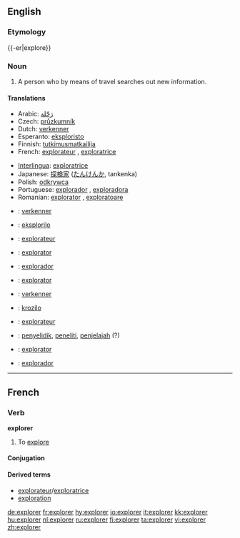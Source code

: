 {{wikipedia|dab=explorer (disambiguation)|explorer}}
==English==

===Etymology===
{{-er|explore}}

===Noun===
{{wikipedia}}
{{en-noun}}

# A person who by means of travel searches out new information.

====Translations====
{{trans-top|a person}}
*Arabic: [[رَحّلة]]
* Czech: [[průzkumník]] {{m}}
*Dutch: [[verkenner]] {{m}}
*Esperanto: [[eksploristo]]
*Finnish: [[tutkimusmatkailija]]
*French: [[explorateur]] {{m}}, [[exploratrice]] {{f}}
{{trans-mid}}
*[[Interlingua]]: [[exploratrice]] {{f}}
*Japanese: [[探検家]] ([[たんけんか]], tankenka)
*Polish: [[odkrywca]] {{m}}
*Portuguese: [[explorador]] {{m}}, [[exploradora]] {{f}}
*Romanian: [[explorator]] {{m}}, [[exploratoare]] {{f}}
{{trans-bottom}}

{{checktrans-top}}
*{{ttbc|Dutch}}: [[verkenner]] {{m}}
*{{ttbc|Esperanto}}: [[eksplorilo]]
*{{ttbc|French}}: [[explorateur]] {{m}}
*{{ttbc|Interlingua}}: [[explorator]]
*{{ttbc|Portuguese}}: [[explorador]] {{m}}
*{{ttbc|Romanian}}: [[explorator]] {{m}}
*{{ttbc|Dutch}}: [[verkenner]] {{m}}
{{trans-mid}}
*{{ttbc|Esperanto}}: [[krozilo]]
*{{ttbc|French}}: [[explorateur]] {{m}}
*{{ttbc|Indonesian}}: [[selidik|penyelidik]], [[teliti|peneliti]], [[jelajah|penjelajah]] (?)
*{{ttbc|Interlingua}}: [[explorator]] {{m}}
*{{ttbc|Spanish}}: [[explorador]]
{{trans-bottom}}

----

==French==

===Verb===
'''explorer'''

# To [[explore]]

====Conjugation====
{{fr-conj-er|explor|avoir}}

====Derived terms====
*[[explorateur]]/[[exploratrice]]
*[[exploration#French|exploration]]

[[de:explorer]]
[[fr:explorer]]
[[hy:explorer]]
[[io:explorer]]
[[it:explorer]]
[[kk:explorer]]
[[hu:explorer]]
[[nl:explorer]]
[[ru:explorer]]
[[fi:explorer]]
[[ta:explorer]]
[[vi:explorer]]
[[zh:explorer]]